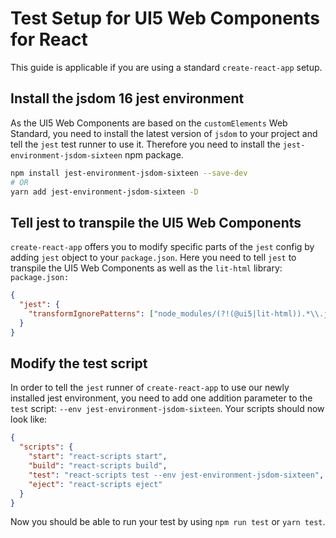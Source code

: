 
<Meta title="Test Setup" />

# Test Setup for UI5 Web Components for React

This guide is applicable if you are using a standard `create-react-app` setup.

## Install the jsdom 16 jest environment

As the UI5 Web Components are based on the `customElements` Web Standard, you need to install the latest version of `jsdom` to your project and tell the `jest` test runner to use it.
Therefore you need to install the `jest-environment-jsdom-sixteen` npm package.

```sh
npm install jest-environment-jsdom-sixteen --save-dev
# OR
yarn add jest-environment-jsdom-sixteen -D
```

## Tell jest to transpile the UI5 Web Components

`create-react-app` offers you to modify specific parts of the `jest` config by adding `jest` object to your `package.json`.
Here you need to tell `jest` to transpile the UI5 Web Components as well as the `lit-html` library:<br />
`package.json:`

```json
{
  "jest": {
    "transformIgnorePatterns": ["node_modules/(?!(@ui5|lit-html)).*\\.js$"]
  }
}
```

## Modify the test script

In order to tell the `jest` runner of `create-react-app` to use our newly installed jest environment, you need to add
one addition parameter to the `test` script: `--env jest-environment-jsdom-sixteen`. Your scripts should now look like:

```json
{
  "scripts": {
    "start": "react-scripts start",
    "build": "react-scripts build",
    "test": "react-scripts test --env jest-environment-jsdom-sixteen",
    "eject": "react-scripts eject"
  }
}
```

Now you should be able to run your test by using `npm run test` or `yarn test`.
